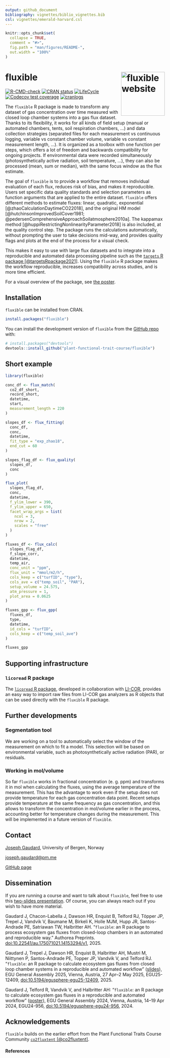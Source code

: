 ```yaml
---
output: github_document
bibliography: vignettes/biblio_vignettes.bib
csl: vignettes/emerald-harvard.csl
---
```


<!-- README.md is generated from README.Rmd. Please edit that file -->

```r
knitr::opts_chunk$set(
  collapse = TRUE,
  comment = "#>",
  fig.path = "man/figures/README-",
  out.width = "100%"
)
```

<!-- # `fluxible` -->
# fluxible <a href="https://plant-functional-trait-course.github.io/fluxible/index.html"><img src="man/figures/logo.png" align="right" height="138" alt="fluxible website" /></a>

<!-- badges: start -->
[![R-CMD-check](https://github.com/Plant-Functional-Trait-Course/fluxible/actions/workflows/R-CMD-check.yaml/badge.svg)](https://github.com/Plant-Functional-Trait-Course/fluxible/actions/workflows/R-CMD-check.yaml)
[![CRAN status](https://www.r-pkg.org/badges/version/fluxible)](https://CRAN.R-project.org/package=fluxible)
[![LifeCycle](https://img.shields.io/badge/lifecycle-stable-green)](https://lifecycle.r-lib.org/articles/stages.html#stable)
[![Codecov test coverage](https://codecov.io/gh/Plant-Functional-Trait-Course/fluxible/graph/badge.svg)](https://app.codecov.io/gh/Plant-Functional-Trait-Course/fluxible)
[![cranlogs](https://cranlogs.r-pkg.org/badges/fluxible)](https://cran.r-project.org/package=fluxible)
<!-- badges: end -->

The `fluxible` R package is made to transform any dataset of gas concentration over time measured with closed loop chamber systems into a gas flux dataset.
<!-- It was originally made to be used with a closed loop chamber system connected to a gas analyzer. -->
Thanks to its flexibility, it works for all kinds of field setup (manual or automated chambers, tents, soil respiration chambers, ...) and data collection strategies (separated files for each measurement vs continuous logging, variable vs constant chamber volume, variable vs constant measurement length, ...).
It is organized as a toolbox with one function per steps, which offers a lot of freedom and backwards compatibility for ongoing projects.
If environmental data were recorded simultaneously (photosynthetically active radiation, soil temperature, ...), they can also be processed (mean, sum or median), with the same focus window as the flux estimate.

The goal of `fluxible` is to provide a workflow that removes individual evaluation of each flux, reduces risk of bias, and makes it reproducible.
Users set specific data quality standards and selection parameters as function arguments that are applied to the entire dataset.
`fluxible` offers different methods to estimate fluxes: linear, quadratic, exponential [@zhaoCalculationDaytimeCO22018], and the original HM model [@hutchinsonImprovedSoilCover1981; @pedersenComprehensiveApproachSoilatmosphere2010a].
The kappamax method [@huppiRestrictingNonlinearityParameter2018] is also included, at the quality control step.
The package runs the calculations automatically, without prompting the user to take decisions mid-way, and provides quality flags and plots at the end of the process for a visual check.

This makes it easy to use with large flux datasets and to integrate into a reproducible and automated data processing pipeline such as the [`targets` R package [@targetsRpackage2021]](https://books.ropensci.org/targets/).
Using the `fluxible` R package makes the workflow reproducible, increases compatibility across studies, and is more time efficient.

For a visual overview of the package, see [the poster](https://raw.githubusercontent.com/Plant-Functional-Trait-Course/fluxible/refs/heads/main/dissemination/poster_fluxible.pdf).

## Installation

`fluxible` can be installed from CRAN.

``` r
install.packages("fluxible")
```


You can install the development version of `fluxible` from the [GitHub repo](https://github.com/Plant-Functional-Trait-Course/fluxible) with:

``` r
# install.packages("devtools")
devtools::install_github("plant-functional-trait-course/fluxible")
```

## Short example
```r
library(fluxible)

conc_df <- flux_match(
  co2_df_short,
  record_short,
  datetime,
  start,
  measurement_length = 220
)

slopes_df <- flux_fitting(
  conc_df,
  conc,
  datetime,
  fit_type = "exp_zhao18",
  end_cut = 60
)

slopes_flag_df <- flux_quality(
  slopes_df,
  conc
)

flux_plot(
  slopes_flag_df,
  conc,
  datetime,
  f_ylim_lower = 390,
  f_ylim_upper = 650,
  facet_wrap_args = list(
    ncol = 3,
    nrow = 2,
    scales = "free"
  )
)

fluxes_df <- flux_calc(
  slopes_flag_df,
  f_slope_corr,
  datetime,
  temp_air,
  conc_unit = "ppm",
  flux_unit = "mmol/m2/h",
  cols_keep = c("turfID", "type"),
  cols_ave = c("temp_soil", "PAR"),
  setup_volume = 24.575,
  atm_pressure = 1,
  plot_area = 0.0625
)

fluxes_gpp <- flux_gpp(
  fluxes_df,
  type,
  datetime,
  id_cols = "turfID",
  cols_keep = c("temp_soil_ave")
)

fluxes_gpp
```

## Supporting infrastructure

### `licoread` R package

The [`licoread` R package](https://jogaudard.github.io/licoread/index.html), developed in collaboration with [LI-COR](https://www.licor.com/), provides an easy way to import raw files from LI-COR gas analyzers as R objects that can be used directly with the `fluxible` R package.

## Further developments

### Segmentation tool
We are working on a tool to automatically select the window of the measurement on which to fit a model.
This selection will be based on environmental variable, such as photosynthetically active radiation (PAR), or residuals.

### Working in mol/volume

So far `fluxible` works in fractional concentration (e. g. ppm) and transforms it in mol when calculating the fluxes, using the average temperature of the measurement.
This has the advantage to work even if the setup does not provide temperature for each gas concentration data point.
Recent setups provide temperature at the same frequency as gas concentration, and this allows to transform the concentration in mol/volume earlier in the process, accounting better for temperature changes during the measurement.
This will be implemented in a future version of `fluxible`.

<!-- ### More fits
As we want fluxible to fit the use of as many projects as possible, more fitting expressions will be included in the flux_fitting function.
Feel welcome to get in touch if you wish to include yours in fluxible. -->

## Contact
[Joseph Gaudard](https://jogaudard.github.io/CV_jgaudard/), University of Bergen, Norway

[joseph.gaudard@pm.me](mailto:joseph.gaudard@pm.me)

[GitHub page](https://github.com/jogaudard)

## Dissemination

If you are running a course and want to talk about `fluxible`, feel free to use this [two-slides presentation](https://raw.githubusercontent.com/Plant-Functional-Trait-Course/fluxible/refs/heads/main/dissemination/fluxible_jgaudard_short.pdf).
Of course, you can always reach out if you wish to have more material.

Gaudard J, Chacon-Labella J, Dawson HR, Enquist B, Telford RJ, Töpper JP, Trepel J, Vandvik V, Baumane M, Birkeli K, Holle MJM, Hupp JR, Santos-Andrade PE, Satriawan TW, Halbritter AH. “`fluxible`: an R package to process ecosystem gas fluxes from closed-loop chambers in an automated and reproducible way.” Authorea Preprints. [doi:10.22541/au.175071021.14153294/v1](https://doi.org/10.22541/au.175071021.14153294/v1), 2025.

Gaudard J, Trepel J, Dawson HR, Enquist B, Halbritter AH, Mustri M, Niittynen P, Santos-Andrade PE, Topper JP, Vandvik V, and Telford RJ. "`fluxible`: an R package to calculate ecosystem gas fluxes from closed loop chamber systems in a reproducible and automated workflow" ([slides](https://raw.githubusercontent.com/Plant-Functional-Trait-Course/fluxible/refs/heads/main/dissemination/fluxible_jgaudard_EGU25.pdf)), EGU General Assembly 2025, Vienna, Austria, 27 Apr–2 May 2025, EGU25-12409, [doi:10.5194/egusphere-egu25-12409](https://doi.org/10.5194/egusphere-egu25-12409), 2025. 

Gaudard J, Telford R, Vandvik V, and Halbritter AH: "`fluxible`: an R package to calculate ecosystem gas fluxes in a reproducible and automated workflow" ([poster](https://raw.githubusercontent.com/Plant-Functional-Trait-Course/fluxible/refs/heads/main/dissemination/poster_fluxible.pdf)), EGU General Assembly 2024, Vienna, Austria, 14–19 Apr 2024, EGU24-956, [doi:10.5194/egusphere-egu24-956](https://doi.org/10.5194/egusphere-egu24-956), 2024. 

<!-- [Direct link to the poster](https://github.com/Plant-Functional-Trait-Course/fluxible/blob/main/dissemination/poster_EGU24_jgaudard.pdf) -->

<!-- [Link to the abstract](https://meetingorganizer.copernicus.org/EGU24/EGU24-956.html) -->


## Acknowledgements

`fluxible` builds on the earlier effort from the Plant Functional Traits Course Community [`co2fluxtent` [@co2fluxtent]](https://github.com/PaulESantos/co2fluxtent).

#### References
